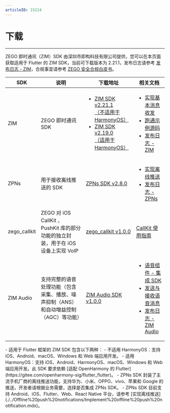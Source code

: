 ```yaml
---
articleID: 15224
---
```


# 下载

- - -

ZEGO 即时通讯（ZIM）SDK 由深圳市即构科技有限公司提供，您可以在本页面获取适用于 Flutter 的 ZIM SDK，当前可下载版本为 2.21.1，发布日志请参考 [发布日志 - ZIM](./ZIM%20release%20notes.mdx)，合规事宜请参考 [ZEGO 安全合规白皮书](https://doc-zh.zego.im/article/16142)。

| SDK | 说明 | 下载地址 | 相关文档 |
| --- | --- | --- | --- |
| ZIM | ZEGO 即时通讯 SDK | <ul><li>[ZIM SDK v2.21.1<br />（不适用于 HarmonyOS）](https://pub.dev/packages/zego_zim/install)</li><li>[ZIM SDK v2.19.0<br />（适用于 HarmonyOS）](https://storage.zego.im/zim/sdk/flutter/ohos/zego_zim_2.19.0.zip)</li></ul> | <ul><li>[实现基本消息收发](./../Send%20and%20receive%20messages.mdx)</li><li>[跑通示例源码](./../Sample%20code.mdx)</li><li>[发布日志 - ZIM](./ZIM%20release%20notes.mdx)</li></ul> |
| ZPNs | 用于接收离线推送的 SDK | [ZPNs SDK v2.8.0](https://pub.dev/packages/zego_zpns/install) | <ul><li>[实现离线推送](./../Offline%20push%20notifications/Implement%20offline%20push%20notification.mdx)</li><li>[发布日志 - ZPNs](./ZPNs%20release%20notes.mdx)</li></ul> |
| zego_callkit | ZEGO 对 iOS CallKit 、PushKit 库的部分功能的独立封装，用于在 iOS 设备上实现 VoIP | [zego_callkit v1.0.0](https://pub.dev/packages/zego_callkit/install) | [CallKit 使用指南](./../Offline%20push%20notifications/Best%20Practices/CallKit%20user%20guide.mdx) |
| ZIM Audio | 支持完整的语音处理功能（包含采集、播放、噪声抑制（ANS）和自动增益控制（AGC）等功能） | [ZIM Audio SDK v1.0.0](https://pub.dev/packages/zego_zim_audio/install) | <ul><li>[语音组件 - 集成 SDK](./../ZIM%20Audio/Integrate%20the%20ZIM%20Audio%20SDK.mdx)</li><li>[发送与接收语音消息](./../ZIM%20Audio/Send%20and%20receive%20audio%20messages.mdx)</li><li>[发布日志 - ZIM Audio](./ZIM%20Audio%20release%20notes.mdx)</li></ul> |

<Note title="说明">
- 适用于 Flutter 框架的 ZIM SDK 包含以下两种：
  - 不适用 HarmonyOS：支持 iOS、Android、macOS、Windows 和 Web 端应用开发。
  - 适用 HarmonyOS：支持 iOS、Android、HarmonyOS、macOS、Windows 和 Web 端应用开发。此 SDK 要求依赖 [适配 OpenHarmony 的 Flutter](https://gitee.com/openharmony-sig/flutter_flutter)。
- ZPNs SDK 封装了主流手机厂商的离线推送功能，支持华为、小米、OPPO、vivo、苹果和 Google 的推送，开发者请根据业务需要，选择是否集成 ZPNs SDK。
- ZPNs SDK 目前支持 Android、iOS、Flutter、Web、React Native 平台，请参考 [实现离线推送](./../Offline%20push%20notifications/Implement%20offline%20push%20notification.mdx)。
</Note>
